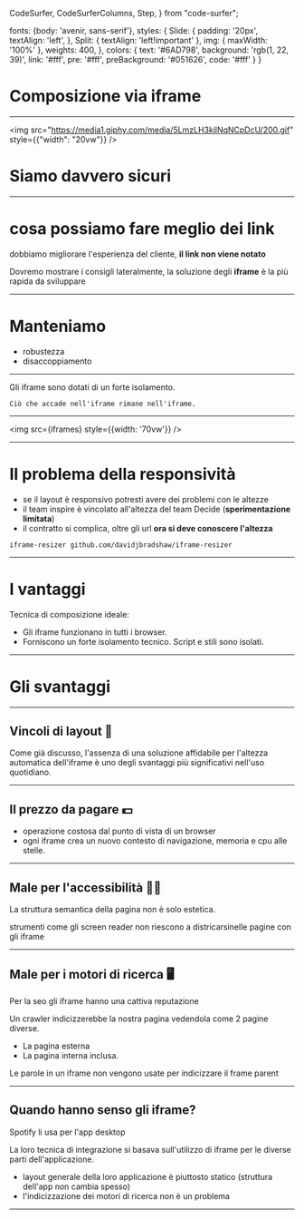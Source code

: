 


  CodeSurfer,
  CodeSurferColumns,
  Step,
} from "code-surfer";

  fonts: {body: 'avenir, sans-serif'},
  styles: {
    Slide: {
      padding: '20px',
      textAlign: 'left',
    },
    Split: {
      textAlign: 'left!important'
    },
    img: {
      maxWidth: '100%'
    },
    weights: 400,
  },
  colors: {
    text: '#6AD798',
    background: 'rgb(1, 22, 39)',
    link: '#fff',
    pre: '#fff',
    preBackground: '#051626',
    code: '#fff'
  }
}

# Composizione via iframe

---

<Split>

<img src="https://media1.giphy.com/media/5LmzLH3kjlNqNCpDcU/200.gif" style={{"width": "20vw"}} />

# Siamo davvero sicuri

</Split>

---

# cosa possiamo fare meglio dei link
dobbiamo migliorare l'esperienza del cliente, **il link non viene notato**

Dovremo mostrare i consigli lateralmente, la soluzione degli **iframe** è la  più rapida da sviluppare

---

# Manteniamo

- robustezza
- disaccoppiamento

---

Gli iframe sono dotati di un forte isolamento. 

`Ciò che accade nell'iframe rimane nell'iframe.`

---

<img src={iframes} style={{width: '70vw'}} />

---

# Il problema della responsività

- se il layout è responsivo potresti avere dei problemi con le altezze
- il team inspire è vincolato all'altezza del team Decide (**sperimentazione limitata**)
- il contratto si complica, oltre gli url **ora si deve conoscere l'altezza**

`iframe-resizer github.com/davidjbradshaw/iframe-resizer`

---

# I vantaggi

Tecnica di composizione ideale:

-  Gli iframe funzionano in tutti i browser. 
- Forniscono un forte isolamento tecnico. Script e stili sono isolati. 

---

# Gli svantaggi

---

## Vincoli di layout 📐

Come già discusso, l'assenza di una soluzione affidabile per l'altezza automatica dell'iframe è uno degli svantaggi più significativi nell'uso quotidiano.

---

## Il prezzo da pagare 💵

- operazione costosa dal punto di vista di un browser
- ogni iframe crea un nuovo contesto di navigazione, memoria e cpu alle stelle. 

---

## Male per l'accessibilità 👨‍🦽

La struttura semantica della pagina non è solo estetica. 

strumenti come gli screen reader non riescono a districarsinelle pagine con gli iframe

---

## Male per i motori di ricerca 🖥

Per la seo gli iframe hanno una cattiva reputazione

Un crawler indicizzerebbe la nostra pagina vedendola come 2 pagine diverse. 

- La pagina esterna 
- La pagina interna inclusa. 

Le parole in un iframe non vengono usate per indicizzare il frame parent

---

## Quando hanno senso gli iframe?

Spotify li usa per l'app desktop

La loro tecnica di integrazione si basava sull'utilizzo di iframe per le diverse parti dell'applicazione. 
- layout generale della loro applicazione è piuttosto statico (struttura dell'app non cambia spesso) 
- l'indicizzazione dei motori di ricerca non è un problema

---

